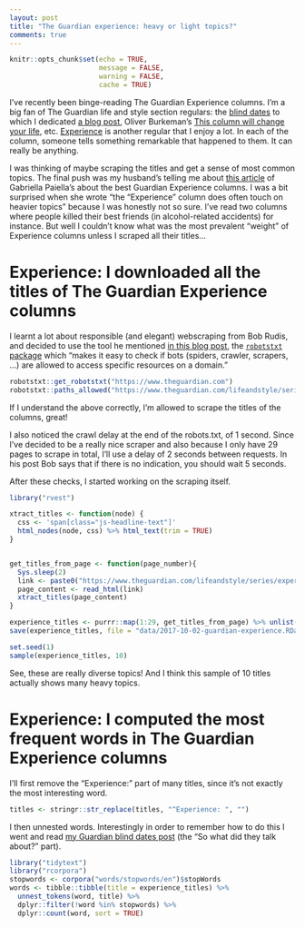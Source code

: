 ```yaml
---
layout: post
title: "The Guardian experience: heavy or light topics?"
comments: true
---
```

```r
knitr::opts_chunk$set(echo = TRUE,
                      message = FALSE,
                      warning = FALSE, 
                      cache = TRUE) 
```

I've recently been binge-reading The Guardian Experience columns. I'm a big fan of The Guardian life and style section regulars: the [blind dates](https://www.theguardian.com/lifeandstyle/series/blind-date) to which I dedicated [a blog post](http://www.masalmon.eu/2017/03/07/blinddates/), Oliver Burkeman's [This column will change your life](https://www.theguardian.com/lifeandstyle/series/thiscolumnwillchangeyourlife), etc. [Experience](https://www.theguardian.com/lifeandstyle/series/experience) is another regular that I enjoy a lot. In each of the column, someone tells something remarkable that happened to them. It can really be anything. 

I was thinking of maybe scraping the titles and get a sense of most common topics. The final push was my husband's telling me about [this article](https://www.thecut.com/2017/09/10-best-guardian-experience-columns.html) of 
Gabriella Paiella's about the best Guardian Experience columns. I was a bit surprised when she wrote "the “Experience” column does often touch on heavier topics" because I was honestly not so sure. I've read two columns where people killed their best friends (in alcohol-related accidents) for instance. But well I couldn't know what was the most prevalent "weight" of Experience columns unless I scraped all their titles...

<!--more-->

# Experience: I downloaded all the titles of The Guardian Experience columns

I learnt a lot about responsible (and elegant) webscraping from Bob Rudis, and decided to use the tool he mentioned [in this blog post](https://rud.is/b/2017/09/19/pirating-web-content-responsibly-with-r/), the [`robotstxt` package](https://github.com/ropenscilabs/robotstxt) which "makes it easy to check if bots (spiders, crawler, scrapers, ...) are allowed to access specific resources on a domain."

```r
robotstxt::get_robotstxt("https://www.theguardian.com")
robotstxt::paths_allowed("https://www.theguardian.com/lifeandstyle/series/experience")
```

If I understand the above correctly, I'm allowed to scrape the titles of the columns, great!

I also noticed the crawl delay at the end of the robots.txt, of 1 second. Since I've decided to be a really nice scraper and also because I only have 29 pages to scrape in total, I'll use a delay of 2 seconds between requests. In his post Bob says that if there is no indication, you should wait 5 seconds.

After these checks, I started working on the scraping itself.

```r
library("rvest")

xtract_titles <- function(node) {
  css <- 'span[class="js-headline-text"]'
  html_nodes(node, css) %>% html_text(trim = TRUE)
}


get_titles_from_page <- function(page_number){
  Sys.sleep(2)
  link <- paste0("https://www.theguardian.com/lifeandstyle/series/experience?page=", page_number)
  page_content <- read_html(link)
  xtract_titles(page_content)
}

experience_titles <- purrr::map(1:29, get_titles_from_page) %>% unlist()
save(experience_titles, file = "data/2017-10-02-guardian-experience.RData")

```

```r
set.seed(1)
sample(experience_titles, 10)
```

See, these are really diverse topics! And I think this sample of 10 titles actually shows many heavy topics.

# Experience: I computed the most frequent words in The Guardian Experience columns

I'll first remove the "Experience: " part of many titles, since it's not exactly the most interesting word.

```r
titles <- stringr::str_replace(titles, "^Experience: ", "")

```

I then unnested words. Interestingly in order to remember how to do this I went and read [my Guardian blind dates post](http://www.masalmon.eu/2017/03/07/blinddates/) (the "So what did they talk about?" part).

```r
library("tidytext")
library("rcorpora")
stopwords <- corpora("words/stopwords/en")$stopWords
words <- tibble::tibble(title = experience_titles) %>%
  unnest_tokens(word, title) %>%
  dplyr::filter(!word %in% stopwords) %>%
  dplyr::count(word, sort = TRUE) 

```
